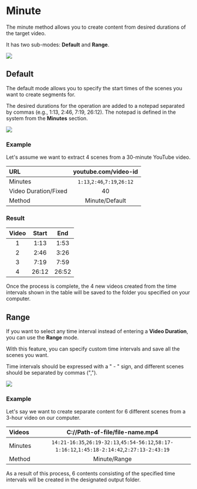 # Minute

The minute method allows you to create content from desired durations of the target video.

It has two sub-modes: **Default** and **Range**.





<Image src={metotdakika} />





## Default

The default mode allows you to specify the start times of the scenes you want to create segments for.

The desired durations for the operation are added to a notepad separated by commas (e.g., 1:13, 2:46, 7:19, 26:12). 
The notepad is defined in the system from the **Minutes** section.


<Image src={metotdakikasure} />


### Example

Let's assume we want to extract 4 scenes from a 30-minute YouTube video.

| URL | youtube.com/video-id |
| :----- | :----: |
| Minutes | ```1:13```,```2:46```,```7:19```,```26:12```   |
| Video Duration/Fixed | 40 |
| Method | Minute/Default  |


### Result

| Video | Start | End |
| :-----: | :----: | :----: | 
| 1 | 1:13 | 1:53 |
| 2 | 2:46 | 3:26 |
| 3 | 7:19 | 7:59 |
| 4 | 26:12 | 26:52 |


Once the process is complete, the 4 new videos created from the time intervals shown in the table will be saved to the folder you specified on your computer.


## Range

If you want to select any time interval instead of entering a **Video Duration**, you can use the **Range** mode.

With this feature, you can specify custom time intervals and save all the scenes you want.

Time intervals should be expressed with a " - " sign, and different scenes should be separated by commas (",").


<Image src={metotdakikabolum} />


### Example

Let's say we want to create separate content for 6 different scenes from a 3-hour video on our computer.


| Videos | C://Path-of-file/file-name.mp4 |
| :----- | :----: |
| Minutes | ```14:21-16:35```,```26:19-32:13```,```45:54-56:12```,```58:17-1:16:12```,```1:45:18-2:14:42```,```2:27:13-2:43:19``` |
| Method | Minute/Range  |



As a result of this process, 6 contents consisting of the specified time intervals will be created in the designated output folder.